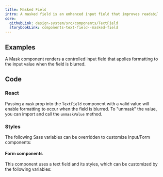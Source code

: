 ```yaml
---
title: Masked Field
intro: A masked field is an enhanced input field that improves readability by providing visual and non-visual cues to a user about the expected value.
core:
  githubLink: design-system/src/components/TextField
  storybookLink: components-text-field--masked-field
---
```



## Examples

A Mask component renders a controlled input field that applies formatting to the input value when the field is blurred.

<StorybookExample
  componentName="text-field"
  storyId="components-text-field--all-masked-fields"
/>

## Code 

### React

Passing a `mask` prop into the `TextField` component with a valid value will
enable formatting to occur when the field is blurred. To "unmask" the
value, you can import and call the `unmaskValue` method.

<PropTable componentName="TextField" />

### Styles

The following Sass variables can be overridden to customize Input/Form components:

<ComponentThemeOptions
  componentname="text-input"
/>

#### Form components

This component uses a text field and its styles, which can be customized by the following variables:

<ComponentThemeOptions
  componentname="form"
/>
